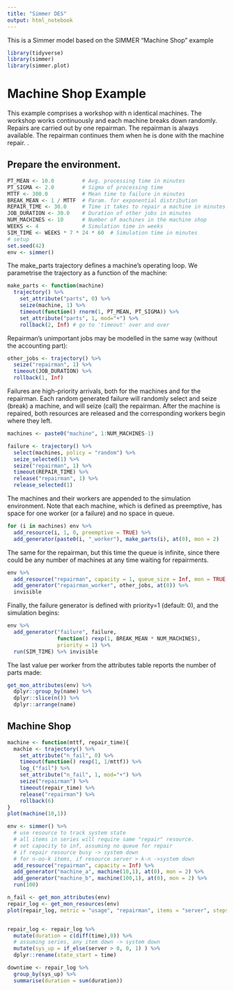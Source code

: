 ```yaml
---
title: "Simmer DES"
output: html_notebook
---
```


This is a Simmer model based on the SIMMER "Machine Shop" example

```r
library(tidyverse)
library(simmer)
library(simmer.plot)
```

# Machine Shop Example

This example comprises a workshop with n identical machines. The workshop works continuously and each machine breaks down randomly. Repairs are carried out by one repairman. The repairman is always available. The repairman continues them when he is done with the machine repair. .

## Prepare the environment.

```r
PT_MEAN <- 10.0         # Avg. processing time in minutes
PT_SIGMA <- 2.0         # Sigma of processing time
MTTF <- 300.0           # Mean time to failure in minutes
BREAK_MEAN <- 1 / MTTF  # Param. for exponential distribution
REPAIR_TIME <- 30.0     # Time it takes to repair a machine in minutes
JOB_DURATION <- 30.0    # Duration of other jobs in minutes
NUM_MACHINES <- 10      # Number of machines in the machine shop
WEEKS <- 4              # Simulation time in weeks
SIM_TIME <- WEEKS * 7 * 24 * 60  # Simulation time in minutes
# setup
set.seed(42)
env <- simmer()
```
The make_parts trajectory defines a machine’s operating loop. We parametrise the trajectory as a function of the machine:
```r
make_parts <- function(machine)
  trajectory() %>%
    set_attribute("parts", 0) %>%
    seize(machine, 1) %>%
    timeout(function() rnorm(1, PT_MEAN, PT_SIGMA)) %>%
    set_attribute("parts", 1, mod="+") %>%
    rollback(2, Inf) # go to 'timeout' over and over
```
Repairman’s unimportant jobs may be modelled in the same way (without the accounting part):
```r
other_jobs <- trajectory() %>%
  seize("repairman", 1) %>%
  timeout(JOB_DURATION) %>%
  rollback(1, Inf)
```
Failures are high-priority arrivals, both for the machines and for the repairman. Each random generated failure will randomly select and seize (break) a machine, and will seize (call) the repairman. After the machine is repaired, both resources are released and the corresponding workers begin where they left.

```r
machines <- paste0("machine", 1:NUM_MACHINES-1)

failure <- trajectory() %>%
  select(machines, policy = "random") %>%
  seize_selected(1) %>%
  seize("repairman", 1) %>%
  timeout(REPAIR_TIME) %>%
  release("repairman", 1) %>%
  release_selected(1)
```
The machines and their workers are appended to the simulation environment. Note that each machine, which is defined as preemptive, has space for one worker (or a failure) and no space in queue.
```r
for (i in machines) env %>%
  add_resource(i, 1, 0, preemptive = TRUE) %>%
  add_generator(paste0(i, "_worker"), make_parts(i), at(0), mon = 2)
```
The same for the repairman, but this time the queue is infinite, since there could be any number of machines at any time waiting for repairments.
```r
env %>%
  add_resource("repairman", capacity = 1, queue_size = Inf, mon = TRUE, preemptive = TRUE) %>%
  add_generator("repairman_worker", other_jobs, at(0)) %>%
  invisible
```
Finally, the failure generator is defined with priority=1 (default: 0), and the simulation begins:
```r
env %>%
  add_generator("failure", failure, 
                function() rexp(1, BREAK_MEAN * NUM_MACHINES), 
                priority = 1) %>%
  run(SIM_TIME) %>% invisible
```
The last value per worker from the attributes table reports the number of parts made:
```r
get_mon_attributes(env) %>%
  dplyr::group_by(name) %>%
  dplyr::slice(n()) %>%
  dplyr::arrange(name)
```
## Machine Shop

```r
machine <- function(mttf, repair_time){
  machie <- trajectory() %>% 
    set_attribute("n_fail", 0) %>% 
    timeout(function() rexp(1, 1/mttf)) %>% 
    log_("fail") %>% 
    set_attribute("n_fail", 1, mod="+") %>%
    seize("repairman") %>% 
    timeout(repair_time) %>% 
    release("repairman") %>% 
    rollback(6)
}
plot(machine(10,1))
```

```r
env <- simmer() %>% 
  # use resource to track system state
  # all items in series will require same "repair" resource. 
  # set capacity to inf, assuming no queue for repair
  # if repair resource busy -> system down
  # for n-oo-k items, if resource server > k-n ->system down 
  add_resource("repairman", capacity = Inf) %>% 
  add_generator("machine_a", machine(10,1), at(0), mon = 2) %>% 
  add_generator("machine_b", machine(100,1), at(0), mon = 2) %>% 
  run(100)

n_fail <- get_mon_attributes(env)
repair_log <- get_mon_resources(env)
plot(repair_log, metric = "usage", "repairman", items = "server", steps = TRUE)


repair_log <- repair_log %>% 
  mutate(duration = c(diff(time),0)) %>% 
  # assuming series, any item down -> system down
  mutate(sys_up = if_else(server > 0, 0, 1) ) %>%
  dplyr::rename(state_start = time) 

downtime <- repair_log %>% 
  group_by(sys_up) %>% 
  summarise(duration = sum(duration)) 



```

